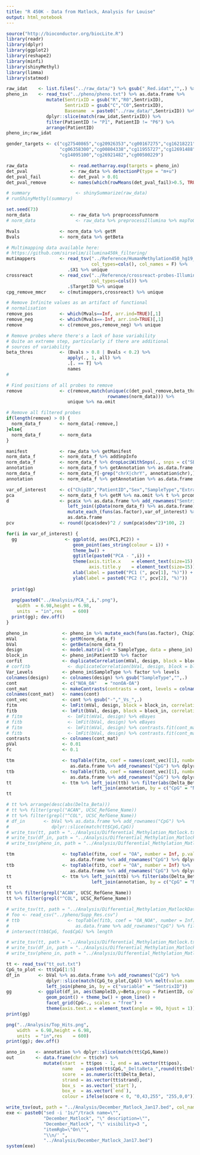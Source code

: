 ```yaml
---
title: "R 450K - Data from Matlock, Analysis for Louise"
output: html_notebook
---
```



```r
source("http://bioconductor.org/biocLite.R")
library(readr)
library(dplyr)
library(ggplot2)
library(reshape2)
library(minfi)
library(shinyMethyl)
library(limma)
library(statmod)
```


```r
raw_idat    <- list.files("../raw_data/") %>% gsub("_Red.idat","",.) %>% gsub("_Grn.idat","",.) %>% unique
pheno_in    <- read_tsv("../pheno/pheno.txt") %>% as.data.frame %>% 
               mutate(SentrixID = gsub("R","R0",SentrixID),
                      SentrixID = gsub("C","C0",SentrixID),
                      Basename  = paste0("../raw_data/",SentrixID)) %>% 
               dplyr::slice(match(raw_idat,SentrixID)) %>% 
               filter(PatientID != "P1", PatientID != "P6") %>% 
               arrange(PatientID)
pheno_in;raw_idat
```

```r
gender_targets <- c("cg27540865","cg20926353","cg00167275","cg16218221","cg08656326",
                    "cg06358300","cg00804338","cg11955727","cg12691488","cg00399683",
                    "cg14095100","cg26921482","cg00500229")
```


```r
raw_data                <- read.metharray.exp(targets = pheno_in)
det_pval                <- raw_data %>% detectionP(type = "m+u")
det_pval_fail           <- det_pval > 0.01
det_pval_remove         <- names(which(rowMeans(det_pval_fail)>0.5, TRUE))
```


```r
# summary                 <- shinySummarize(raw_data)
# runShinyMethyl(summary)
```


```r
set.seed(73)
norm_data               <- raw_data %>% preprocessFunnorm
# norm_data               <- raw_data %>% preprocessIllumina %>% mapToGenome
```


```r
Mvals               <- norm_data %>% getM
Bvals               <- norm_data %>% getBeta

# Multimapping data available here:
# https://github.com/sirselim/illumina450k_filtering/
mutimappers         <- read_tsv("../Reference/HumanMethylation450_hg19_bowtie_multimap.txt", 
                                col_types=cols(), col_names = F) %>% 
                       .$X1 %>% unique
crossreact          <- read_csv("../Reference/crossreact-probes-Illumina450k.csv", 
                                col_types=cols()) %>% 
                       .$TargetID %>% unique
cpg_remove_mmcr     <- c(mutimappers,crossreact) %>% unique

# Remove Infinite values as an artifact of functional
# normalisation
remove_pos          <- which(Mvals==Inf, arr.ind=TRUE)[,1]
remove_neg          <- which(Mvals==-Inf, arr.ind=TRUE)[,1]
remove              <- c(remove_pos,remove_neg) %>% unique

# Remove probes where there's a lack of base variability
# Quite an extreme step, particularly if there are additional
# sources of variability
beta_thres          <- (Bvals > 0.8 | Bvals < 0.2) %>% 
                       apply(., 1, all) %>% 
                       .[. == T] %>% 
                       names
# 

# Find positions of all probes to remove
remove              <- c(remove,match(unique(c(det_pval_remove,beta_thres,cpg_remove_mmcr)),
                                      rownames(norm_data))) %>% 
                       unique %>% na.omit

# Remove all filtered probes
if(length(remove) > 0) {
  norm_data_f       <- norm_data[-remove,]
}else{
  norm_data_f       <- norm_data
}

manifest            <- raw_data %>% getManifest
norm_data_f         <- norm_data_f %>% addSnpInfo
norm_data_f         <- norm_data_f %>% dropLociWithSnps(., snps = c("SBE","CpG","Probe"), maf  = 0.05)
annotation          <- norm_data_f %>% getAnnotation %>% as.data.frame
norm_data_f         <- norm_data_f[-grep("chrX|chrY", annotation$chr),]
annotation          <- norm_data_f %>% getAnnotation %>% as.data.frame
```


```r
var_of_interest     <- c("ChipID","PatientID","Sex","SampleType","Extraction","Position")
pca                 <- norm_data_f %>% getM %>% na.omit %>% t %>% prcomp
d                   <- pca$x %>% as.data.frame %>% add_rownames("SentrixID") %>% 
                       left_join((pData(norm_data_f) %>% as.data.frame)) %>% 
                       mutate_each_(funs(as.factor),var_of_interest) %>% 
                       as.data.frame
pcv                 <- round((pca$sdev)^2 / sum(pca$sdev^2)*100, 2)

for(i in var_of_interest) {
  gg                  <- ggplot(d, aes(PC1,PC2)) +
                         geom_point(aes_string(colour = i)) + 
                         theme_bw() +
                         ggtitle(paste0("PCA - ",i)) +
                         theme(axis.title.x    = element_text(size=15),
                               axis.title.y    = element_text(size=15)) +
                         xlab(label = paste0("PC1 (", pcv[1], "%)")) +
                         ylab(label = paste0("PC2 (", pcv[2], "%)"))
    
  print(gg)
  
  png(paste0("../Analysis/PCA_",i,".png"),
    width  = 6.98,height = 6.98,
    units  = "in",res    = 600)
  print(gg); dev.off()
}

```


```r
pheno_in             <- pheno_in %>% mutate_each(funs(as.factor), ChipID)
mVal                 <- getM(norm_data_f)
bVal                 <- getBeta(norm_data_f)
design               <- model.matrix(~0 + SampleType, data = pheno_in)
block_in             <- pheno_in$PatientID %>% factor
corfit               <- duplicateCorrelation(mVal, design, block = block_in)
# corfitb              <- duplicateCorrelation(bVal, design, block = block_in)
Var_Levels           <- pheno_in$SampleType %>% factor %>% levels
colnames(design)     <- colnames(design) %>% gsub("SampleType","",.)
cont                 <- c("NOA_OA"   = "nonOA-OA")
cont_mat             <- makeContrasts(contrasts = cont, levels = colnames(design))
colnames(cont_mat)   <- names(cont)
cont_vec             <- cont %>% gsub("-","_Vs_",.)
fitm                 <- lmFit(mVal, design, block = block_in, correlation = corfit$consensus) %>% contrasts.fit(cont_mat) %>% eBayes
fitb                 <- lmFit(bVal, design, block = block_in, correlation = corfit$consensus) %>% contrasts.fit(cont_mat) %>% eBayes
# fitm                 <- lmFit(mVal, design) %>% eBayes
# fitb                 <- lmFit(bVal, design) %>% eBayes
# fitm                 <- lmFit(mVal, design) %>% contrasts.fit(cont_mat) %>% eBayes
# fitb                 <- lmFit(bVal, design) %>% contrasts.fit(cont_mat) %>% eBayes
contrasts            <- colnames(cont_mat)
pVal                 <- 0.01
fc                   <- 0.1
```


```r
ttm                  <- topTable(fitm, coef = names(cont_vec)[1], number = Inf, p.value = pVal) %>% 
                        as.data.frame %>% add_rownames("CpG") %>% dplyr::select(CpG,`adj.P.Val`)
ttb                  <- topTable(fitb, coef = names(cont_vec)[1], number = Inf) %>% 
                        as.data.frame %>% add_rownames("CpG") %>% dplyr::select(CpG,Delta_Beta = logFC)
tt                   <- ttm %>% left_join(ttb) %>% filter(abs(Delta_Beta) > fc) %>% 
                                left_join(annotation, by = c("CpG" = "Name"))
tt

# tt %>% arrange(desc(abs(Delta_Beta)))
# tt %>% filter(grepl("ACAN", UCSC_RefGene_Name))
# tt %>% filter(grepl("^COL", UCSC_RefGene_Name))
# df_in       <- bVal %>% as.data.frame %>% add_rownames("CpG") %>% 
#                dplyr::slice(match(tt$CpG,CpG))
# write_tsv(tt, path = "../Analysis/Differential_Methylation_Matlock.txt")
# write_tsv(df_in, path = "../Analysis/Differential_Methylation_Matlock_Betas.txt")
# write_tsv(pheno_in, path = "../Analysis/Differential_Methylation_Matlock_pheno.txt")
```


```r
ttm                  <- topTable(fitm, coef = "OA", number = Inf, p.value = pVal) %>% 
                        as.data.frame %>% add_rownames("CpG") %>% dplyr::select(CpG,`adj.P.Val`)
ttb                  <- topTable(fitb, coef = "OA", number = Inf) %>% 
                        as.data.frame %>% add_rownames("CpG") %>% dplyr::select(CpG,Delta_Beta = logFC)
tt                   <- ttm %>% left_join(ttb) %>% filter(abs(Delta_Beta) > fc) %>% 
                                left_join(annotation, by = c("CpG" = "Name"))
tt
tt %>% filter(grepl("ACAN", UCSC_RefGene_Name))
tt %>% filter(grepl("^COL", UCSC_RefGene_Name))

# write_tsv(tt, path = "../Analysis/Differential_Methylation_MatlockData.txt")
# foo <- read_csv("../pheno/Supp_Res.csv")
# ttb                  <- topTable(fitb, coef = "OA_NOA", number = Inf) %>% 
#                         as.data.frame %>% add_rownames("CpG") %>% filter(abs(logFC) > 0.15, `P.Value` < 0.01)
# intersect(ttb$CpG, foo$CpG) %>% length

# write_tsv(tt, path = "../Analysis/Differential_Methylation_Matlock.txt")
# write_tsv(df_in, path = "../Analysis/Differential_Methylation_Matlock_Betas.txt")
# write_tsv(pheno_in, path = "../Analysis/Differential_Methylation_Matlock_pheno.txt")
```



```r
tt <- read_tsv("tt_out.txt")
CpG_to_plot <- tt$CpG[1:5]
df_in       <- bVal %>% as.data.frame %>% add_rownames("CpG") %>% 
               dplyr::slice(match(CpG_to_plot,CpG)) %>% melt(value.name = "Beta") %>% 
               left_join(pheno_in, by = c("variable" = "SentrixID"))
gg          <- ggplot(df_in, aes(SampleID,y=Beta,group = PatientID, colour = SampleSource)) +
               geom_point() + theme_bw() + geom_line() +
               facet_grid(CpG~., scales = "free") +
               theme(axis.text.x = element_text(angle = 90, hjust = 1))
print(gg)

png("../Analysis/Top_Hits.png",
    width  = 6.98,height = 6.98,
    units  = "in",res    = 600)
print(gg); dev.off()
```


```r
anno_in    <- annotation %>% dplyr::slice(match(tt$CpG,Name))
out        <- data.frame(chr = tt$chr) %>% 
              mutate(start  = tt$pos - 1, end = as.vector(tt$pos), 
                     name   = paste0(tt$CpG,"_DeltaBeta_",round(tt$Delta_Beta,3)),
                     score  = as.numeric(tt$Delta_Beta),
                     strand = as.vector(tt$strand),
                     box_s  = as.vector(`start`),
                     box_e  = as.vector(`end`),
                     colour = ifelse(score < 0, "0,43,255", "255,0,0"))

write_tsv(out, path = "../Analysis/December_Matlock_Jan17.bed", col_names = F)
exe <- paste0("sed -i '1s/^/track name=\"", 
              "December_Matlock", "\" description=\"",
              "December_Matlock", "\" visibility=3 ",
              "itemRgb=\"On\"",
              "\\n/' ", 
              "../Analysis/December_Matlock_Jan17.bed")
system(exe)
```
